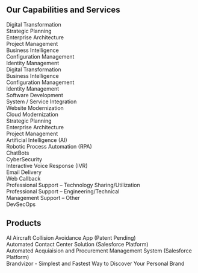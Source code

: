 ## Our Capabilities and Services  
Digital Transformation <br />
Strategic Planning <br />
Enterprise Architecture <br />
Project Management <br />
Business Intelligence <br />
Configuration Management <br />
Identity Management <br />
Digital Transformation <br />
Business Intelligence <br />
Configuration Management <br />
Identity Management <br />
Software Development <br />
System / Service Integration <br />
Website Modernization <br />
Cloud Modernization <br />
Strategic Planning <br />
Enterprise Architecture <br />
Project Management <br />
Artificial Intelligence (AI) <br />
Robotic Process Automation (RPA) <br />
ChatBots <br />
CyberSecurity <br />
Interactive Voice Response (IVR) <br />
Email Delivery <br />
Web Callback <br />
Professional Support – Technology Sharing/Utilization <br />
Professional Support – Engineering/Technical <br />
Management Support – Other <br />
DevSecOps

## Products
AI Aircraft Collision Avoidance App (Patent Pending) <br />
Automated Contact Center Solution (Salesforce Platform) <br />
Automated Acquiaision and Procurement Management System (Salesforce Platform) <br />
Brandvizor - Simplest and Fastest Way to Discover Your Personal Brand <br />


